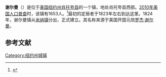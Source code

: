 {{Infobox settlement
<!--See Template:Infobox Settlement for additional fields that may be available-->
<!--See the Table at Infobox Settlement for all fields and descriptions of usage-->
<!-- Basic info  ---------------->
|name                   = 谢尔曼
|nickname               = 
|settlement_type        = 镇
|total_type             = <!-- to set a non-standard label for total area and population rows -->
|motto                  =
<!-- images and maps  ----------->
|image_skyline          = 
|imagesize              = 
|image_caption          = 
|image_flag             = 
|flag_size              =
|image_seal             = 
|seal_size              =
|image_shield           = 
|shield_size            =
|image_blank_emblem     =
|blank_emblem_type      =
|blank_emblem_size      =
|image_map              = 
|mapsize                = 
|map_caption            = 
|image_map1             = 
|mapsize1               = 
|map_caption1           = 
|image_dot_map          =
|dot_mapsize            =
|dot_map_caption        =
|dot_x =  |dot_y =
|pushpin_map            = New York<!-- the name of a location map as per http://en.wikipedia.org/wiki/Template:Location_map -->
|pushpin_label          = 谢尔曼
|pushpin_label_position = <!-- the position of the pushpin label: left, right, top, bottom, none -->
|pushpin_map_caption    = 
|pushpin_mapsize        =
<!-- Location ------------------>
|coordinates_display    = inline,title
|coordinates_region     = US-NY
|subdivision_type         = [[国家|国家]]
|subdivision_name         = [[美国|美国]]
|subdivision_type1        = [[美国行政区划|州]]
|subdivision_name1        = [[纽约州|纽约州]]
|subdivision_type2        = [[纽约州行政区划|县]]
|subdivision_name2        = [[肖托夸县_(纽约州)|肖托夸县]]
<!-- Politics ----------------->
|government_footnotes   =
|government_type          =
|established_title      = 定居 
|established_date       = 1823
|established_title1     = 建镇 
|established_date1      = 1824

<!-- Area    --------------------->
|area_magnitude           = 
|unit_pref                = Imperial<!--Enter: Imperial, to display imperial  before metric-->
|area_footnotes           =
|area_total_km2           = 94.3<!-- ALL fields with measurements are subject to automatic unit conversion-->
|area_land_km2            = 93.9<!--See table @ Template:Infobox Settlement for details on unit conversion-->
|area_water_km2           = 0.3
|area_total_sq_mi         =
|area_land_sq_mi          =
|area_water_sq_mi         =
|area_water_percent       =
<!-- Elevation -------------------------->
|elevation_footnotes    =  <!--for references: use <ref> tags-->
|elevation_m            = 
|elevation_ft           = 1550
<!-- Population   ----------------------->
|population_as_of               = 2010
|population_footnotes           =
|population_note                =
|population_total               = 1653
|population_est                 =
|pop_est_as_of                  =
|population_density_km2         = 17.6
|population_density_sq_mi       = 
<!-- General information  --------------->
|timezone1               = 
|utc_offset1             = 
|timezone1_DST           = 
|utc_offset1_DST         = 
|latd=42 |latm=09 |lats=33 |latNS=N
|longd=79 |longm=35 |longs=44 |longEW=W
<!-- Area/postal codes & others -------->
|postal_code_type       = [[美国邮政编码|邮政编码]] <!-- enter ZIP code, Postcode, Post code, Postal code... -->
|postal_code            = 14781
|area_code              =
|website                = {{URL|shermanny.org}}
}}
'''谢尔曼'''（{{lang-en|Sherman}}）是位于[[美国|美国]][[纽约州|纽约州]][[肖托夸县_(纽约州)|肖托夸县]]的一个镇，地处肖托夸县西部。[[2010年美国人口普查|2010年美国人口普查]]时，该镇有1653人。<ref name>{{cite web|url=http://factfinder2.census.gov|publisher=[[United_States_Census_Bureau|United States Census Bureau]]|title=American FactFinder|accessdate=2020-09-19|archive-date=2013-09-11|archive-url=https://web.archive.org/web/20130911234518/http://factfinder2.census.gov/|dead-url=no}}</ref>最初的定居者于1823年左右到达这里。1824年，谢尔曼镇从[[米纳|米纳镇]]分出，正式建立。其名称来源于美国开国元勋[[罗杰·谢尔曼|罗杰·谢尔曼]]。

== 参考文献 ==
{{reflist}}

{{NY-stub}}
[[Category:纽约州城镇|Category:纽约州城镇]]